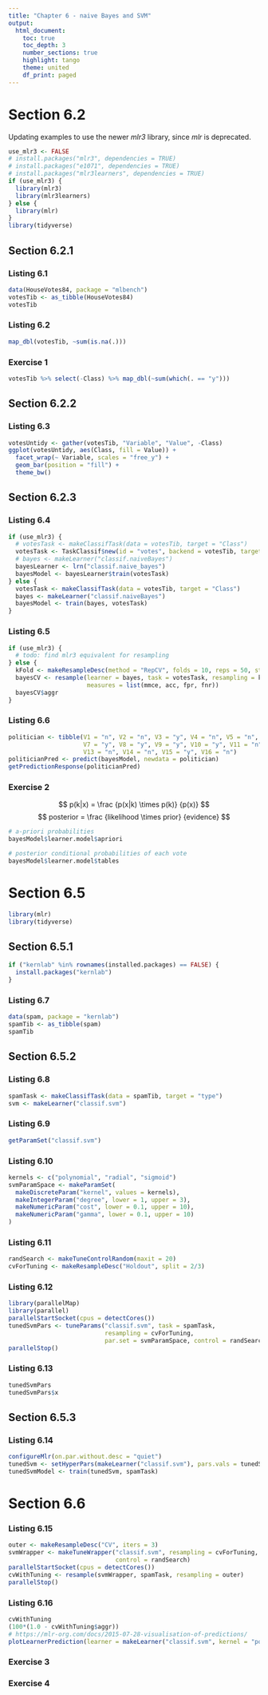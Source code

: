 ```yaml
---
title: "Chapter 6 - naive Bayes and SVM"
output:
  html_document:
    toc: true
    toc_depth: 3
    number_sections: true
    highlight: tango
    theme: united
    df_print: paged
---
```


# Section 6.2

Updating examples to use the newer _mlr3_ library, since _mlr_ is deprecated.

```r
use_mlr3 <- FALSE
# install.packages("mlr3", dependencies = TRUE)
# install.packages("e1071", dependencies = TRUE)
# install.packages("mlr3learners", dependencies = TRUE)
if (use_mlr3) {
  library(mlr3)
  library(mlr3learners)
} else {
  library(mlr)
}
library(tidyverse)
```
## Section 6.2.1

### Listing 6.1
```r
data(HouseVotes84, package = "mlbench")
votesTib <- as_tibble(HouseVotes84)
votesTib
```
### Listing 6.2
```r
map_dbl(votesTib, ~sum(is.na(.)))
```
### Exercise 1
```r
votesTib %>% select(-Class) %>% map_dbl(~sum(which(. == "y")))
```
## Section 6.2.2

### Listing 6.3
```r
votesUntidy <- gather(votesTib, "Variable", "Value", -Class)
ggplot(votesUntidy, aes(Class, fill = Value)) +
  facet_wrap(~ Variable, scales = "free_y") +
  geom_bar(position = "fill") +
  theme_bw()
```
## Section 6.2.3

### Listing 6.4
```r
if (use_mlr3) {
  # votesTask <- makeClassifTask(data = votesTib, target = "Class")
  votesTask <- TaskClassif$new(id = "votes", backend = votesTib, target = "Class")
  # bayes <- makeLearner("classif.naiveBayes")
  bayesLearner <- lrn("classif.naive_bayes")
  bayesModel <- bayesLearner$train(votesTask)
} else {
  votesTask <- makeClassifTask(data = votesTib, target = "Class")
  bayes <- makeLearner("classif.naiveBayes")
  bayesModel <- train(bayes, votesTask)
}
```
### Listing 6.5
```r
if (use_mlr3) {
  # todo: find mlr3 equivalent for resampling
} else {
  kFold <- makeResampleDesc(method = "RepCV", folds = 10, reps = 50, stratify = TRUE)
  bayesCV <- resample(learner = bayes, task = votesTask, resampling = kFold,
                      measures = list(mmce, acc, fpr, fnr))
  bayesCV$aggr
}
```
### Listing 6.6
```r
politician <- tibble(V1 = "n", V2 = "n", V3 = "y", V4 = "n", V5 = "n", V6 = "y",
                     V7 = "y", V8 = "y", V9 = "y", V10 = "y", V11 = "n", V12 = "y",
                     V13 = "n", V14 = "n", V15 = "y", V16 = "n")
politicianPred <- predict(bayesModel, newdata = politician)
getPredictionResponse(politicianPred)
```
### Exercise 2
$$ p(k|x) = \frac {p(x|k) \times p(k)} {p(x)} $$
$$ posterior = \frac {likelihood \times prior} {evidence} $$
```r
# a-priori probabilities
bayesModel$learner.model$apriori

# posterior conditional probabilities of each vote
bayesModel$learner.model$tables
```
# Section 6.5
```r
library(mlr)
library(tidyverse)
```
## Section 6.5.1
```r
if ("kernlab" %in% rownames(installed.packages) == FALSE) {
  install.packages("kernlab")
}
```
### Listing 6.7
```r
data(spam, package = "kernlab")
spamTib <- as_tibble(spam)
spamTib
```

## Section 6.5.2

### Listing 6.8
```r
spamTask <- makeClassifTask(data = spamTib, target = "type")
svm <- makeLearner("classif.svm")
```
### Listing 6.9
```r
getParamSet("classif.svm")
```

### Listing 6.10
```r
kernels <- c("polynomial", "radial", "sigmoid")
svmParamSpace <- makeParamSet(
  makeDiscreteParam("kernel", values = kernels),
  makeIntegerParam("degree", lower = 1, upper = 3),
  makeNumericParam("cost", lower = 0.1, upper = 10),
  makeNumericParam("gamma", lower = 0.1, upper = 10)
)
```
### Listing 6.11
```r
randSearch <- makeTuneControlRandom(maxit = 20)
cvForTuning <- makeResampleDesc("Holdout", split = 2/3)
```

### Listing 6.12
```r
library(parallelMap)
library(parallel)
parallelStartSocket(cpus = detectCores())
tunedSvmPars <- tuneParams("classif.svm", task = spamTask,
                           resampling = cvForTuning,
                           par.set = svmParamSpace, control = randSearch)
parallelStop()
```
### Listing 6.13
```r
tunedSvmPars
tunedSvmPars$x
```
## Section 6.5.3

### Listing 6.14
```r
configureMlr(on.par.without.desc = "quiet")
tunedSvm <- setHyperPars(makeLearner("classif.svm"), pars.vals = tunedSvmPars$x)
tunedSvmModel <- train(tunedSvm, spamTask)
```

# Section 6.6

### Listing 6.15
```r
outer <- makeResampleDesc("CV", iters = 3)
svmWrapper <- makeTuneWrapper("classif.svm", resampling = cvForTuning, par.set = svmParamSpace,
                              control = randSearch)
parallelStartSocket(cpus = detectCores())
cvWithTuning <- resample(svmWrapper, spamTask, resampling = outer)
parallelStop()
```

### Listing 6.16
```r
cvWithTuning
(100*(1.0 - cvWithTuning$aggr))
# https://mlr-org.com/docs/2015-07-28-visualisation-of-predictions/
plotLearnerPrediction(learner = makeLearner("classif.svm", kernel = "polynomial"), task = spamTask)
```
### Exercise 3

### Exercise 4
